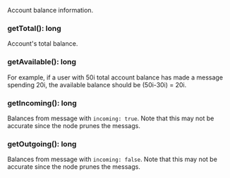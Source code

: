 Account balance information.

### getTotal(): long

Account's total balance.

### getAvailable(): long

For example, if a user with 50i total account balance has made a message spending 20i,
 the available balance should be (50i-30i) = 20i.

### getIncoming(): long

Balances from message with `incoming: true`.
 Note that this may not be accurate since the node prunes the messags.

### getOutgoing(): long

Balances from message with `incoming: false`.
 Note that this may not be accurate since the node prunes the messags.
